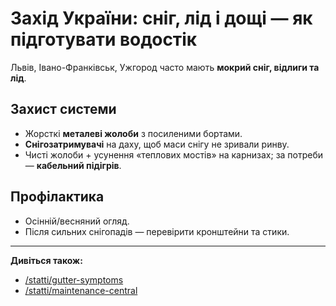 # Захід України: сніг, лід і дощі — як підготувати водостік

Львів, Івано-Франківськ, Ужгород часто мають **мокрий сніг, відлиги та лід**.

## Захист системи
- Жорсткі **металеві жолоби** з посиленими бортами.
- **Снігозатримувачі** на даху, щоб маси снігу не зривали ринву.
- Чисті жолоби + усунення «теплових мостів» на карнизах; за потреби — **кабельний підігрів**.

## Профілактика
- Осінній/весняний огляд.
- Після сильних снігопадів — перевірити кронштейни та стики.

---

**Дивіться також:**  
- [/statti/gutter-symptoms](/statti/gutter-symptoms)  
- [/statti/maintenance-central](/statti/maintenance-central)
